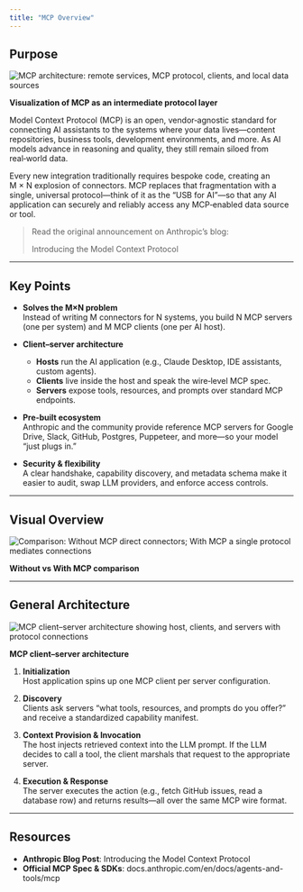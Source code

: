 ```yaml
---
title: "MCP Overview"
---
```



## Purpose

<div>
  <img
    src="/docs/images/mcp_architecture_detail.jpeg"
    alt="MCP architecture: remote services, MCP protocol, clients, and local data sources"
    style={{ maxWidth: '100%' }}
  />
  <p style={{ textAlign: 'center' }}><strong>Visualization of MCP as an intermediate protocol layer</strong></p>
</div>

Model Context Protocol (MCP) is an open, vendor‑agnostic standard for connecting AI assistants to the systems where your data lives—content repositories, business tools, development environments, and more. As AI models advance in reasoning and quality, they still remain siloed from real‑world data.

Every new integration traditionally requires bespoke code, creating an M × N explosion of connectors. MCP replaces that fragmentation with a single, universal protocol—think of it as the “USB for AI”—so that any AI application can securely and reliably access any MCP‑enabled data source or tool.

> Read the original announcement on Anthropic’s blog:  
> <Link href="https://www.anthropic.com/news/model-context-protocol">Introducing the Model Context Protocol</Link>

---

## Key Points

- **Solves the M×N problem**  
  Instead of writing M connectors for N systems, you build N MCP servers (one per system) and M MCP clients (one per AI host).

- **Client–server architecture**  
  - **Hosts** run the AI application (e.g., Claude Desktop, IDE assistants, custom agents).  
  - **Clients** live inside the host and speak the wire‑level MCP spec.  
  - **Servers** expose tools, resources, and prompts over standard MCP endpoints.

- **Pre‑built ecosystem**  
  Anthropic and the community provide reference MCP servers for Google Drive, Slack, GitHub, Postgres, Puppeteer, and more—so your model “just plugs in.”

- **Security & flexibility**  
  A clear handshake, capability discovery, and metadata schema make it easier to audit, swap LLM providers, and enforce access controls.

---

## Visual Overview

<div>
  <img
    src="/docs/images/mcp_comparison.png"
    alt="Comparison: Without MCP direct connectors; With MCP a single protocol mediates connections"
    style={{ maxWidth: '100%' }}
  />
  <p style={{ textAlign: 'center' }}><strong>Without vs With MCP comparison</strong></p>
</div>

---

## General Architecture

<div>
  <img
    src="/docs/images/mcp_architecture.png"
    alt="MCP client–server architecture showing host, clients, and servers with protocol connections"
    style={{ maxWidth: '100%' }}
  />
  <p style={{ textAlign: 'center' }}><strong>MCP client–server architecture</strong></p>
</div>

1. **Initialization**  
   Host application spins up one MCP client per server configuration.

2. **Discovery**  
   Clients ask servers “what tools, resources, and prompts do you offer?” and receive a standardized capability manifest.

3. **Context Provision & Invocation**  
   The host injects retrieved context into the LLM prompt. If the LLM decides to call a tool, the client marshals that request to the appropriate server.

4. **Execution & Response**  
   The server executes the action (e.g., fetch GitHub issues, read a database row) and returns results—all over the same MCP wire format.

---

## Resources

- **Anthropic Blog Post**: <Link href="https://www.anthropic.com/news/model-context-protocol">Introducing the Model Context Protocol</Link>  
- **Official MCP Spec & SDKs**: <Link href="https://docs.anthropic.com/en/docs/agents-and-tools/mcp">docs.anthropic.com/en/docs/agents-and-tools/mcp</Link>  

